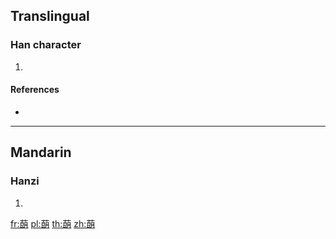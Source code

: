 {{character info/new}}
==Translingual==

===Han character===
{{Han char|rn=140|rad=艸|as=10|sn=16|four=|canj=TAIB,TIIB}}

# {{defn|Han|sort=艸10}}

====References====
* {{Han ref|kx=1056.121|hdz=53272.010|uh=84E2|ud=34018}}

----

==Mandarin==

===Hanzi===
{{cmn-hanzi|pin=[[láng]] ([[lang2]]), [[yíng]] ([[ying2]])|wg=lang<sup>2</sup>, ying<sup>2</sup>}}

# {{defn|lang=cmn|sort=艸10}}

[[fr:蓢]]
[[pl:蓢]]
[[th:蓢]]
[[zh:蓢]]